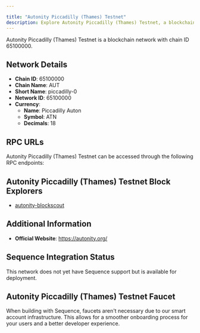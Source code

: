 ```yaml
---

title: "Autonity Piccadilly (Thames) Testnet"
description: Explore Autonity Piccadilly (Thames) Testnet, a blockchain network with chain ID 65100000. Learn about its native currency, Piccadilly Auton, and how to interact with the network.
---
```




Autonity Piccadilly (Thames) Testnet is a blockchain network with chain ID 65100000.

## Network Details

- **Chain ID**: 65100000
- **Chain Name**: AUT
- **Short Name**: piccadilly-0
- **Network ID**: 65100000
- **Currency**: 
  - **Name**: Piccadilly Auton
  - **Symbol**: ATN
  - **Decimals**: 18

## RPC URLs

Autonity Piccadilly (Thames) Testnet can be accessed through the following RPC endpoints:



## Autonity Piccadilly (Thames) Testnet Block Explorers

- [autonity-blockscout](https://piccadilly.autonity.org)

## Additional Information

- **Official Website**: https://autonity.org/

## Sequence Integration Status

This network does not yet have Sequence support but is available for deployment.

## Autonity Piccadilly (Thames) Testnet Faucet

When building with Sequence, faucets aren't necessary due to our smart account infrastructure. This allows for a smoother onboarding process for your users and a better developer experience.
